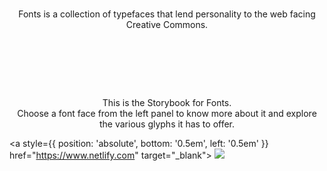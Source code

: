 
<Meta title="Fonts/Introduction" />

<center>
  <svg viewBox="0 0 171.979 68.792" height="65" width="162.5" className="has-text-black">>
    <use href="logos/fonts.svg#fonts"></use>
  </svg>

  <p class="text-normal">
    Fonts is a collection of typefaces that lend personality to the web facing Creative Commons.
  </p>

  <a class="github-corner">
    <svg width="80" height="80" viewBox="0 0 250 250" xmlns="http://www.w3.org/2000/svg">
      <use href="github_corner.svg#githubcorner"></use>
    </svg>
  </a>

  <p class="text-normal">
    This is the Storybook for Fonts.<br/>
    Choose a font face from the left panel to know more about it and explore the various glyphs it has to offer.
  </p>
</center>

<a style={{ position: 'absolute', bottom: '0.5em', left: '0.5em' }} href="https://www.netlify.com" target="_blank">
  <img src="https://www.netlify.com/img/global/badges/netlify-light.svg"/>
</a>
